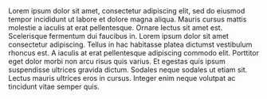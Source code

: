 
<AuthorNote title="Should you choose Inrupt's JavaScript client libraries?">
    Lorem ipsum dolor sit amet, consectetur adipiscing elit, sed do eiusmod tempor incididunt ut labore et dolore magna
    aliqua. Mauris cursus mattis molestie a iaculis at erat pellentesque. Ornare lectus sit amet est. Scelerisque
    fermentum dui faucibus in. Lorem ipsum dolor sit amet consectetur adipiscing. Tellus in hac habitasse platea dictumst
    vestibulum rhoncus est. A iaculis at erat pellentesque adipiscing commodo elit. Porttitor eget dolor morbi non arcu
    risus quis varius. Et egestas quis ipsum suspendisse ultrices gravida dictum. Sodales neque sodales ut etiam sit.
    Lectus mauris ultrices eros in cursus. Integer enim neque volutpat ac tincidunt vitae semper quis.
</AuthorNote>